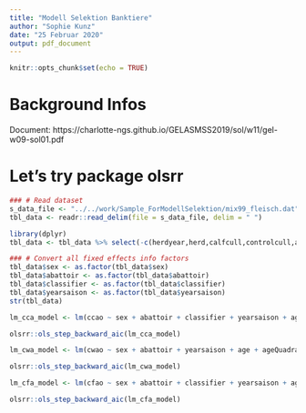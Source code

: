 ```yaml
---
title: "Modell Selektion Banktiere"
author: "Sophie Kunz"
date: "25 Februar 2020"
output: pdf_document
---
```


```r
knitr::opts_chunk$set(echo = TRUE)
```

# Background Infos
Document: https://charlotte-ngs.github.io/GELASMSS2019/sol/w11/gel-w09-sol01.pdf

# Let's try package olsrr

```r
### # Read dataset
s_data_file <- "../../work/Sample_ForModellSelektion/mix99_fleisch.dat"
tbl_data <- readr::read_delim(file = s_data_file, delim = " ")

library(dplyr)
tbl_data <- tbl_data %>% select(-c(herdyear,herd,calfcull,controlcull,ageVK,slaughterCategory,branding,ccco,ccvo,cwco,cwvo,cfco,cfvo,caco,cavo))

### # Convert all fixed effects info factors
tbl_data$sex <- as.factor(tbl_data$sex)
tbl_data$abattoir <- as.factor(tbl_data$abattoir)
tbl_data$classifier <- as.factor(tbl_data$classifier)
tbl_data$yearsaison <- as.factor(tbl_data$yearsaison)
str(tbl_data)
```

```r
lm_cca_model <- lm(ccao ~ sex + abattoir + classifier + yearsaison + age + ageQuadrat, data = tbl_data)
```

```r
olsrr::ols_step_backward_aic(lm_cca_model)
```

```r
lm_cwa_model <- lm(cwao ~ sex + abattoir + yearsaison + age + ageQuadrat, data = tbl_data)
```

```r
olsrr::ols_step_backward_aic(lm_cwa_model)
```

```r
lm_cfa_model <- lm(cfao ~ sex + abattoir + classifier + yearsaison + age + ageQuadrat, data = tbl_data)
```

```r
olsrr::ols_step_backward_aic(lm_cfa_model)
```

